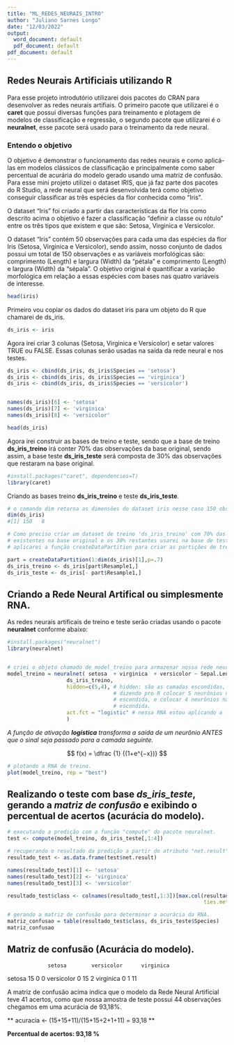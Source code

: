 ```yaml
---
title: "ML_REDES_NEURAIS_INTRO"
author: "Juliano Sarnes Longo"
date: "12/03/2022"
output:
  word_document: default
  pdf_document: default
pdf_document: default
---
```


## Redes Neurais Artificiais utilizando R

Para esse projeto introdutório utilizarei dois pacotes do CRAN para desenvolver as redes neurais artifiais. O primeiro pacote que utilizarei é o **caret** que possui diversas funções para treinamento e plotagem de modelos de classificação e regressão, o segundo pacote que utilizarei é o **neuralnet**, esse pacote será usado para o treinamento da rede neural.


### Entendo o objetivo

O objetivo é demonstrar o funcionamento das redes neurais e como aplicá-las em modelos clássicos de classificação e principalmente como saber percentual de acurária do modelo gerado usando uma matriz de confusão. Para esse mini projeto utilizei o dataset IRIS, que já faz parte dos pacotes do R Studio, a rede neural que será desenvolvida terá como objetivo conseguir classificar as três espécies da flor conhecida como "Iris".

O dataset "Iris" foi criado a partir das características da flor Iris como descrito acima o objetivo é fazer a classificação "definir a classe ou rótulo" entre os três tipos que existem e que são: Setosa, Virginica e Versicolor.

O dataset “Iris” contém 50 observações para cada uma das espécies da flor Iris (Setosa, Virginica e Versicolor), sendo assim, nosso conjunto de dados possui um total de 150 observações e
as variáveis morfológicas são: comprimento (Length) e largura (Width) da "pétala" e comprimento (Length) e largura (Width) da "sépala". O objetivo original é quantificar a variação morfológica em relação a essas espécies com bases nas quatro variáveis de interesse.


```r
head(iris)
```

Primeiro vou copiar os dados do dataset iris para um objeto do R que chamarei de ds_iris.

```r
ds_iris <- iris
```

Agora irei criar 3 colunas (Setosa, Virginica e Versicolor) e setar valores TRUE ou FALSE. Essas colunas serão usadas na saída da rede neural e nos testes.

```r
ds_iris <- cbind(ds_iris, ds_iris$Species == 'setosa')
ds_iris <- cbind(ds_iris, ds_iris$Species == 'virginica')
ds_iris <- cbind(ds_iris, ds_iris$Species == 'versicolor')


names(ds_iris)[6] <- 'setosa'
names(ds_iris)[7] <- 'virginica'
names(ds_iris)[8] <- 'versicolor'

head(ds_iris)
```
Agora irei construir as bases de treino e teste, sendo que a base de treino **ds_iris_treino** irá conter 70% das observações da base original, sendo assim, a base teste **ds_iris_teste** será composta de 30% das observações que restaram na base original.


```r
#install.packages("caret", dependencies=T)
library(caret)
```

Criando as bases treino **ds_iris_treino** e teste **ds_iris_teste**.

```r

# o comando dim retorna as dimensões do dataset iris nesse caso 150 observaçoes e 8 variáveis.
dim(ds_iris)
#[1] 150   8

# Como preciso criar um dataset de treino 'ds_iris_treino' com 70% das observações 
# existentes na base original e os 30% restantes usarei na base de teste 'ds_iris_teste'
# aplicarei a função createDataPartition para criar as partições de treino e teste.

part = createDataPartition(1:dim(ds_iris)[1],p=.7)
ds_iris_treino <- ds_iris[part$Resample1,]
ds_iris_teste <- ds_iris[- part$Resample1,]

```

## Criando a Rede Neural Artifical ou simplesmente RNA.

As redes neurais artificais de treino e teste serão criadas usando o pacote **neuralnet** conforme abaixo:

```r
#install.packages("neuralnet")
library(neuralnet)


# criei o objeto chamado de model_treino para armazenar nossa rede neural de 'treino'.
model_treino = neuralnet( setosa  + virginica  + versicolor ~ Sepal.Length + Sepal.Width +  Petal.Length + Petal.Width, 
                   ds_iris_treino, 
                   hidden=c(5,4), # hidden: são as camadas escondidas, estamos 
                                  # dizendo pro R colocar 5 neurônios na primeira camada
                                  # escondida, e colocar 4 neurônios na segunda camada  
                                  # escondida. 
                   act.fct = "logistic" # nessa RNA estou aplicando a função de ativação logística.
                   )
```

*A função de ativação * ***logística*** *transforma a saída de um neurônio ANTES que o sinal seja passado para a camada seguinte.*

$$ f(x) = \dfrac {1} {(1+e^{−x})} $$
```r

# plotando a RNA de treino.
plot(model_treino, rep = "best")

```

## Realizando o teste com base *ds_iris_teste*, gerando a *matriz de confusão* e exibindo o percentual de acertos (acurácia do modelo).

```r

# executando a predição com a função "compute" do pacote neuralnet.
test <- compute(model_treino, ds_iris_teste[,1:4])

# recuperando o resultado da predição a partir do atributo "net.result".
resultado_test <- as.data.frame(test$net.result)

names(resultado_test)[1] <- 'setosa'
names(resultado_test)[2] <- 'virginica'
names(resultado_test)[3] <- 'versicolor'

resultado_test$class <- colnames(resultado_test[,1:3])[max.col(resultado_test[,1:3], 
                                                               ties.method = 'first')]

# gerando a matriz de confusão para determinar a acurácia da RNA.
matriz_confusao = table(resultado_test$class, ds_iris_teste$Species)
matriz_confusao

```
## Matriz de confusão (Acurácia do modelo).

                 setosa        versicolor      virginica
  setosa         15            0               0
  versicolor     0             15              2
  virginica      0             1               11

A matriz de confusão acima indica que o modelo da Rede Neural Artificial teve 41 acertos, como  que nossa amostra de teste possui 44 observações chegamos em uma acurácia de 93,18%.

** acuracia <- (15+15+11)/(15+15+2+1+11) =  93,18 **

**Percentual de acertos: 93,18 %**

